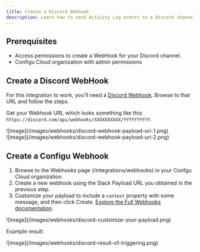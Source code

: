 ```yaml
---
title: Create a Discord Webhook  
description: Learn how to send Activity Log events to a Discord channel.
---
```

## Prerequisites
- Access permissions to create a WebHook for your Discord channel.
- Configu Cloud organization with admin permissions

## Create a Discord WebHook
For this integration to work, you'll need a [Discord Webhook](https://support.discord.com/hc/en-us/articles/228383668).
Browse to that URL and follow the steps.

Get your Webhook URL which looks something like this: `https://discord.com/api/webhooks/XXXXXXXXXX/YYYYYYYYYY`. 

<Frame>![image](/images/webhooks/discord-webhook-payload-uri-1.png)</Frame>
<br/>
<Frame>![image](/images/webhooks/discord-webhook-payload-uri-2.png)</Frame>

## Create a Configu Webhook
1. Browse to the Webhooks page (/integrations/webhooks) in your Confgu Cloud organization.
2. Create a new webhook using the Slack Payload URL you obtained in the previous step.
3. Customize your payload to include a `context` property with some message, and then click Create.
    [Explore the Full Webhooks documentation](/webhooks).

<Frame>![image](/images/webhooks/discord-customize-your-payload.png)</Frame>

Example result:

<Frame>![image](/images/webhooks/discord-result-of-triggering.png)</Frame>